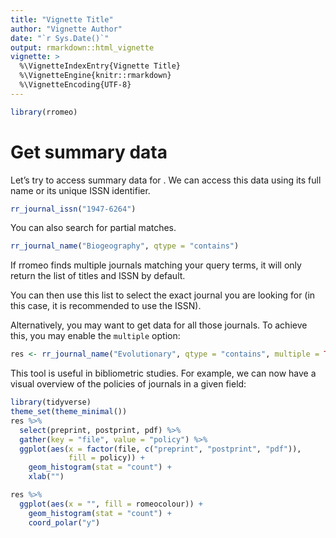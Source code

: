 ```yaml
---
title: "Vignette Title"
author: "Vignette Author"
date: "`r Sys.Date()`"
output: rmarkdown::html_vignette
vignette: >
  %\VignetteIndexEntry{Vignette Title}
  %\VignetteEngine{knitr::rmarkdown}
  %\VignetteEncoding{UTF-8}
---
```


```r
library(rromeo)
```

# Get summary data

Let's try to access summary data for . We can access this data using its full
name or its unique ISSN identifier.

```r
rr_journal_issn("1947-6264")
```

You can also search for partial matches.

```r
rr_journal_name("Biogeography", qtype = "contains")
```

If rromeo finds multiple journals matching your query terms, it will only return
the list of titles and ISSN by default.

You can then use this list to select the exact journal you are looking for (in
this case, it is recommended to use the ISSN).

Alternatively, you may want to get data for all those journals. To achieve this,
you may enable the `multiple` option:

```r
res <- rr_journal_name("Evolutionary", qtype = "contains", multiple = TRUE)
```

This tool is useful in bibliometric studies. For example, we can now have a 
visual overview of the policies of journals in a given field:

```r
library(tidyverse)
theme_set(theme_minimal())
res %>% 
  select(preprint, postprint, pdf) %>%
  gather(key = "file", value = "policy") %>%
  ggplot(aes(x = factor(file, c("preprint", "postprint", "pdf")), 
             fill = policy)) +
    geom_histogram(stat = "count") +
    xlab("")

res %>%
  ggplot(aes(x = "", fill = romeocolour)) +
    geom_histogram(stat = "count") + 
    coord_polar("y")
```
